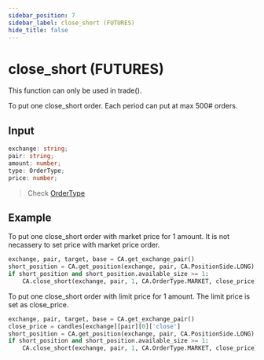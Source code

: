 ```yaml
---
sidebar_position: 7
sidebar_label: close_short (FUTURES)
hide_title: false
---
```



# close_short (FUTURES)

<Highlight color="#ffba00"> This function can only be used in trade(). </Highlight>

To put one close_short order. Each period can put at max 500# orders.

## Input

```typescript
exchange: string;
pair: string;
amount: number;
type: OrderType;
price: number;
```

> Check [OrderType](/docs/developer/api/python/ca-objects/order-type)

## Example

To put one close_short order with market price for 1 amount. It is not necassery to set price with market price order.

```python
exchange, pair, target, base = CA.get_exchange_pair()
short_position = CA.get_position(exchange, pair, CA.PositionSide.LONG)
if short_position and short_position.available_size >= 1:
    CA.close_short(exchange, pair, 1, CA.OrderType.MARKET, close_price)
```

To put one close_short order with limit price for 1 amount. The limit price is set as close_price.

```python
exchange, pair, target, base = CA.get_exchange_pair()
close_price = candles[exchange][pair][0]['close']
short_position = CA.get_position(exchange, pair, CA.PositionSide.LONG)
if short_position and short_position.available_size >= 1:
    CA.close_short(exchange, pair, 1, CA.OrderType.MARKET, close_price)
```
